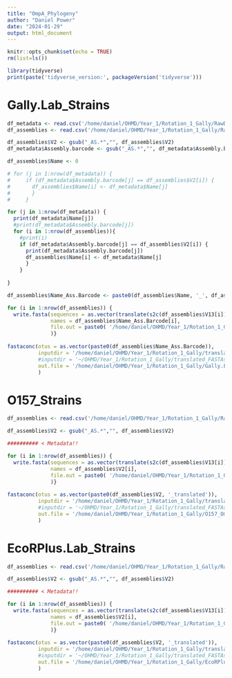 ```yaml
---
title: "OmpA_Phylogeny"
author: "Daniel Power"
date: "2024-01-29"
output: html_document
---
```


```r
knitr::opts_chunk$set(echo = TRUE)
rm(list=ls())

library(tidyverse)
print(paste('tidyverse_version:', packageVersion('tidyverse')))
```

# Gally.Lab_Strains
```r
df_metadata <- read.csv('/home/daniel/OHMD/Year_1/Rotation_1_Gally/RawDATA/Gally.Lab_Strains_metadata.tsv', sep = '\t', header = TRUE)
df_assemblies <- read.csv('/home/daniel/OHMD/Year_1/Rotation_1_Gally/RawDATA/Gally.Lab_blast.results.tsv', sep = '\t', header = FALSE)

df_assemblies$V2 <- gsub("_AS.*","", df_assemblies$V2)
df_metadata$Assembly.barcode <- gsub("_AS.*","", df_metadata$Assembly.barcode)

df_assemblies$Name <- 0

# for (j in 1:nrow(df_metadata)) {
#     if (df_metadata$Assembly.barcode[j] == df_assemblies$V2[i]) {
#       df_assemblies$Name[i] <- df_metadata$Name[j]
#       }
#     }

for (j in 1:nrow(df_metadata)) {
  print(df_metadata$Name[j])
  #print(df_metadata$Assembly.barcode[j])
  for (i in 1:nrow(df_assemblies)){
    #print(i) 
    if (df_metadata$Assembly.barcode[j] == df_assemblies$V2[i]) {
      print(df_metadata$Assembly.barcode[j])
      df_assemblies$Name[i] <- df_metadata$Name[j]
      }
    }
  
}

df_assemblies$Name_Ass.Barcode <- paste0(df_assemblies$Name, '_', df_assemblies$V2)

for (i in 1:nrow(df_assemblies)) {
  write.fasta(sequences = as.vector(translate(s2c(df_assemblies$V13[i]))), 
              names = df_assemblies$Name_Ass.Barcode[i], 
              file.out = paste0( '/home/daniel/OHMD/Year_1/Rotation_1_Gally/translated_FASTAs/Gally_translated_FASTAs/', df_assemblies$Name_Ass.Barcode[i], '.fasta')
              )}
  
fastaconc(otus = as.vector(paste0(df_assemblies$Name_Ass.Barcode)), 
          inputdir = '/home/daniel/OHMD/Year_1/Rotation_1_Gally/translated_FASTAs/Gally_translated_FASTAs/', 
          #inputdir = '~/OHMD/Year_1/Rotation_1_Gally/translated_FASTAs/',
          out.file = '/home/daniel/OHMD/Year_1/Rotation_1_Gally/Gally.Lab_OmpA.proteins.fasta'
          )
```

# O157_Strains
```r
df_assemblies <- read.csv('/home/daniel/OHMD/Year_1/Rotation_1_Gally/RawDATA/O157_blast.results.tsv', sep = '\t', header = FALSE)

df_assemblies$V2 <- gsub("_AS.*","", df_assemblies$V2)

########## < Metadata!!

for (i in 1:nrow(df_assemblies)) {
  write.fasta(sequences = as.vector(translate(s2c(df_assemblies$V13[i]))), 
              names = df_assemblies$V2[i], 
              file.out = paste0( '/home/daniel/OHMD/Year_1/Rotation_1_Gally/translated_FASTAs/O157_translated_FASTAs/', df_assemblies$V2[i], '_translated.fasta')
              )}
  
fastaconc(otus = as.vector(paste0(df_assemblies$V2, '_translated')), 
          inputdir = '/home/daniel/OHMD/Year_1/Rotation_1_Gally/translated_FASTAs/O157_translated_FASTAs/', 
          #inputdir = '~/OHMD/Year_1/Rotation_1_Gally/translated_FASTAs/',
          out.file = '/home/daniel/OHMD/Year_1/Rotation_1_Gally/O157_OmpA.proteins.fasta'
          )
```

# EcoRPlus.Lab_Strains
```r
df_assemblies <- read.csv('/home/daniel/OHMD/Year_1/Rotation_1_Gally/RawDATA/EcoRPlus_blast.results.tsv', sep = '\t', header = FALSE)

df_assemblies$V2 <- gsub("_AS.*","", df_assemblies$V2)

########## < Metadata!!

for (i in 1:nrow(df_assemblies)) {
  write.fasta(sequences = as.vector(translate(s2c(df_assemblies$V13[i]))), 
              names = df_assemblies$V2[i], 
              file.out = paste0( '/home/daniel/OHMD/Year_1/Rotation_1_Gally/translated_FASTAs/EcoRPlus_translated_FASTAs/', df_assemblies$V2[i], '_translated.fasta')
              )}
  
fastaconc(otus = as.vector(paste0(df_assemblies$V2, '_translated')), 
          inputdir = '/home/daniel/OHMD/Year_1/Rotation_1_Gally/translated_FASTAs/EcoRPlus_translated_FASTAs/', 
          #inputdir = '~/OHMD/Year_1/Rotation_1_Gally/translated_FASTAs/',
          out.file = '/home/daniel/OHMD/Year_1/Rotation_1_Gally/EcoRPlus_OmpA.proteins.fasta'
          )
```